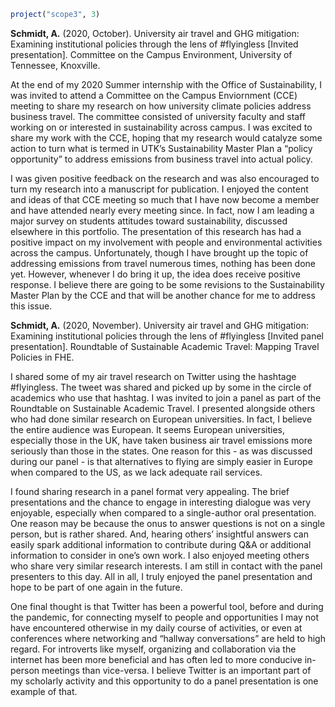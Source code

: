 
```r
project("scope3", 3)
```


:::{custom-style="citation"}
**Schmidt, A.** (2020, October). University air travel and GHG mitigation: Examining institutional policies through the lens of #flyingless [Invited presentation]. Committee on the Campus Environment, University of Tennessee, Knoxville.
:::
  
At the end of my 2020 Summer internship with the Office of Sustainability, I was invited to attend a Committee on the Campus Enviornment (CCE) meeting to share my research on how university climate policies address business travel. The committee consisted of university faculty and staff working on or interested in sustainability across campus. I was excited to share my work with the CCE, hoping that my research would catalyze some action to turn what is termed in UTK's Sustainability Master Plan a "policy opportunity" to address emissions from business travel into actual policy. 

I was given positive feedback on the research and was also encouraged to turn my research into a manuscript for publication. I enjoyed the content and ideas of that CCE meeting so much that I have now become a member and have attended nearly every meeting since. In fact, now I am leading a major survey on students attitudes toward sustainability, discussed elsewhere in this portfolio. The presentation of this research has had a positive impact on my involvement with people and environmental activities across the campus. Unfortunately, though I have brought up the topic of addressing emissions from travel numerous times, nothing has been done yet. However, whenever I do bring it up, the idea does receive positive response. I believe there are going to be some revisions to the Sustainability Master Plan by the CCE and that will be another chance for me to address this issue.

:::{custom-style="citation"}
**Schmidt, A.** (2020, November). University air travel and GHG mitigation: Examining institutional policies through the lens of #flyingless [Invited panel presentation]. Roundtable of Sustainable Academic Travel: Mapping Travel Policies in FHE.
:::
  
I shared some of my air travel research on Twitter using the hashtage #flyingless. The tweet was shared and picked up by some in the circle of academics who use that hashtag. I was invited to join a panel as part of the Roundtable on Sustainable Academic Travel. I presented alongside others who had done similar research on European universities. In fact, I believe the entire audience was European. It seems European universities, especially those in the UK, have taken business air travel emissions more seriously than those in the states. One reason for this - as was discussed during our panel - is that alternatives to flying are simply easier in Europe when compared to the US, as we lack adequate rail services.

I found sharing research in a panel format very appealing. The brief presentations and the chance to engage in interesting dialogue was very enjoyable, especially when compared to a single-author oral presentation. One reason may be because the onus to answer questions is not on a single person, but is rather shared. And, hearing others' insightful answers can easily spark additional information to contribute during Q&A or additional information to consider in one's own work. I also enjoyed meeting others who share very similar research interests. I am still in contact with the panel presenters to this day. All in all, I truly enjoyed the panel presentation and hope to be part of one again in the future. 

One final thought is that Twitter has been a powerful tool, before and during the pandemic, for connecting myself to people and opportunities I  may not have encountered otherwise in my daily course of activities, or even at conferences where networking and "hallway conversations" are held to high regard. For introverts like myself, organizing and collaboration via the internet has been more beneficial and has often led to more conducive in-person meetings than vice-versa. I believe Twitter is an important part of my scholarly activity and this opportunity to do a panel presentation is one example of that.
